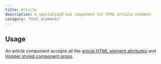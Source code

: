 ```yaml
---
title: Article
description: A specialized box component for HTML article element.
category: "html elements"
---
```


<Example src="html-elements/docs/articlePreview" isOpen />

## Usage

An article component accepts all the [article HTML element attributes](https://developer.mozilla.org/en-US/docs/Web/HTML/Reference/Elements/article) and [Hopper styled component props](/styled-system/concepts/styling).

